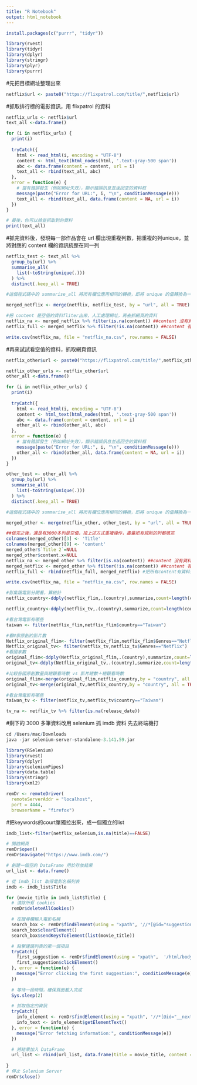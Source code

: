 ```yaml
---
title: "R Notebook"
output: html_notebook
---
```

```r
install.packages(c("purrr", "tidyr"))

```


```r
library(rvest)
library(tidyr)
library(dplyr)
library(stringr)
library(plyr)
library(purrr)
```

#先把目標網址整理出來
```r
netflix$url <- paste0("https://flixpatrol.com/title/",netflix$url)
```

#抓取排行榜的電影資訊，用 flixpatrol 的資料
```r
netflix_urls <- netflix$url 
text_all <-data.frame()

for (i in netflix_urls) {
  print(i)
  
  tryCatch({
    html <- read_html(i, encoding = "UTF-8")
    content <- html_text(html_nodes(html, '.text-gray-500 span'))
    abc <- data.frame(content = content, url = i)
    text_all <- rbind(text_all, abc)
  },
  error = function(e) {
    # 當有錯誤發生（例如網址失效），顯示錯誤訊息並返回空的資料框
    message(paste("Error for URL:", i, "\n", conditionMessage(e)))
    text_all <- rbind(text_all, data.frame(content = NA, url = i))
  })
}

# 最後，你可以檢查抓取到的資料
print(text_all)

```

#抓完資料後，發現每一部作品會在 url 欄出現重複列數，把重複的列unique，並將對應的 content 欄的資訊統整在同一列
```r
netflix_test <- text_all %>%
  group_by(url) %>%
  summarise_all(
    list(~toString(unique(.)))
  ) %>%
  distinct(.keep_all = TRUE)

#這個程式碼中的 summarise_all 將所有欄位應用相同的轉換，即將 unique 的值轉換為一個逗號分隔的字串。distinct 保留所有的欄位，確保按照 url 欄位進行分類

merged_netflix <- merge(netflix, netflix_test, by = "url", all = TRUE)

#把 content 是空值的資料fliter出來，人工處理網址，再去抓網頁的資料
netflix_na <- merged_netflix %>% filter(is.na(content)) ##content 沒有資料的
netflix_full <- merged_netflix %>% filter(!is.na(content)) ##content 有資料的

write.csv(netflix_na, file = "netflix_na.csv", row.names = FALSE)
```

#再來試試看空值的資料，抓取網頁資訊
```r
netflix_other$url <- paste0("https://flixpatrol.com/title/",netflix_other$url)

netflix_other_urls <- netflix_other$url 
other_all <-data.frame()

for (i in netflix_other_urls) {
  print(i)
  
  tryCatch({
    html <- read_html(i, encoding = "UTF-8")
    content <- html_text(html_nodes(html, '.text-gray-500 span'))
    abc <- data.frame(content = content, url = i)
    other_all <- rbind(other_all, abc)
  },
  error = function(e) {
    # 當有錯誤發生（例如網址失效），顯示錯誤訊息並返回空的資料框
    message(paste("Error for URL:", i, "\n", conditionMessage(e)))
    other_all <- rbind(other_all, data.frame(content = NA, url = i))
  })
}

other_test <- other_all %>%
  group_by(url) %>%
  summarise_all(
    list(~toString(unique(.)))
  ) %>%
  distinct(.keep_all = TRUE)

#這個程式碼中的 summarise_all 將所有欄位應用相同的轉換，即將 unique 的值轉換為一個逗號分隔的字串。distinct 保留所有的欄位，確保按照 url 欄位進行分類

merged_other <- merge(netflix_other, other_test, by = "url", all = TRUE)

##做完之後，還是有3000多列是空值，按上述方式重複操作，盡量把有規則的列都填完
colnames(merged_other)[3] <- 'Title'
colnames(merged_other)[9] <- 'content'
merged_other$`Title 2`=NULL
merged_other$content.x=NULL
netflix_na <- merged_other %>% filter(is.na(content)) ##content 沒有資料的
merged_netflix <- merged_other %>% filter(!is.na(content)) ##content 有資料的
netflix_full <- rbind(netflix_full, merged_netflix) #把所有content有資料合併

write.csv(netflix_na, file = "netflix_na.csv", row.names = FALSE)
```

```r
#影集跟電影分開看，算統計
netflix_country<-ddply(netflix_flim,.(country),summarize,count=length(country),Hours_Viewed=sum(Hours_Viewed))

netflix_country<-ddply(netflix_tv,.(country),summarize,count=length(country),Hours_Viewed=sum(Hours_Viewed))

#看台灣電影有哪些
taiwan <- filter(netflix_flim,netflix_flim$country=="Taiwan")

#看N家原創的影片數
Netflix_original_flim<- filter(netflix_flim,netflix_flim$Genres=="Netflix")
Netflix_original_tv<- filter(netflix_tv,netflix_tv$Genres=="Netflix")
#看國家數
original_flim<-ddply(Netflix_original_flim,.(country),summarize,count=length(country),Hours_Viewed=sum(Hours_Viewed))
original_tv<-ddply(Netflix_original_tv,.(country),summarize,count=length(country),Hours_Viewed=sum(Hours_Viewed))

#比較各國原創數量與總觀看時數 vs 影片總數＋總觀看時數
original_flim<-merge(original_flim,netflix_country,by = "country", all = TRUE)
original_tv<-merge(original_tv,netflix_country,by = "country", all = TRUE)

#看台灣電影有哪些
taiwan_tv <- filter(netflix_tv,netflix_tv$country=="Taiwan")

tv_na <- netflix_tv %>% filter(is.na(release_date))

```

#剩下的 3000 多筆資料改用 selenium 抓 imdb 資料
先去終端機打
```r
cd /Users/mac/Downloads
java -jar selenium-server-standalone-3.141.59.jar 
```

```r
library(RSelenium)
library(rvest)
library(dplyr)
library(seleniumPipes)
library(data.table)
library(stringr)
library(xml2)
```

```r
remDr <- remoteDriver(
  remoteServerAddr = "localhost",
  port = 4444,
  browserName = "firefox")
```

#把keywords的court單獨拉出來，成一個獨立的list
```r
imdb_list<-filter(netflix_selenium,is.na(title)==FALSE)
```
```r
# 開啟網頁
remDr$open()
remDr$navigate("https://www.imdb.com/")

# 創建一個空的 DataFrame 用於存放結果
url_list <- data.frame()

# 從 imdb_list 取得電影名稱列表
imdb <- imdb_list$Title

for (movie_title in imdb_list$Title) {
  # 清除所有 cookies
  remDr$deleteAllCookies()

  # 在搜尋欄輸入電影名稱
  search_box <- remDr$findElement(using = "xpath", '//*[@id="suggestion-search"]')
  search_box$clearElement()
  search_box$sendKeysToElement(list(movie_title))

  # 點擊建議列表的第一個項目
  tryCatch({
    first_suggestion <- remDr$findElement(using = "xpath",  '/html/body/div[2]/nav/div[2]/div[1]/form/div[2]/div/div/div/ul/li[1]/a')
    first_suggestion$clickElement()
  }, error = function(e) {
    message("Error clicking the first suggestion:", conditionMessage(e))
  })
  
  # 等待一段時間，確保頁面載入完成
  Sys.sleep(2)

  # 抓取指定的資訊
  tryCatch({
    info_element <- remDr$findElement(using = "xpath", '//*[@id="__next"]/main/div/section[1]/div/section/div/div[1]')
    info_text <- info_element$getElementText()
  }, error = function(e) {
    message("Error fetching information:", conditionMessage(e))
  })

  # 將結果加入 DataFrame
  url_list <- rbind(url_list, data.frame(title = movie_title, content = info_text))
  
}
# 停止 Selenium Server
remDr$close()




```

